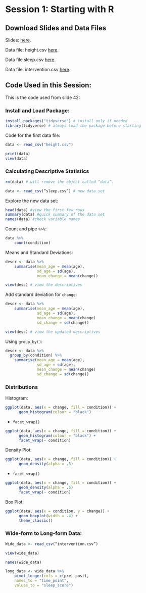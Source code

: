 # Session 1: Starting with R

## Download Slides and Data Files

Slides: [here](downloads/startr.pdf).

Data file: height.csv [here](downloads/height.csv).

Data file sleep.csv [here](downloads/sleep.csv).

Data file: intervention.csv [here](downloads/intervention.csv).

## Code Used in this Session:

This is the code used from slide 42:

### Install and Load Package:

``` r
install.packages("tidyverse") # install only if needed
library(tidyverse) # always load the package before starting
```
Code for the first data file:

``` r
data <- read_csv("height.csv")

print(data)
view(data)
```
### Calculating Descriptive Statistics

``` r
rm(data) # will remove the object called “data”.

data <- read_csv(“sleep.csv”) # new data set
```
Explore the new data set:

``` r
head(data) #view the first few rows
summary(data) #quick summary of the data set
names(data) #check variable names
```

Count and pipe `%>%`:

``` r
data %>%
	count(condition) 
```

Means and Standard Deviations:

``` r
descr <- data %>%  
	summarise(mean_age = mean(age),
	          sd_age = sd(age),
	          mean_change = mean(change))

view(desc) # view the descriptives
```

Add standard deviation for `change`:

``` r
descr <- data %>%  
	summarise(mean_age = mean(age),
	          sd_age = sd(age),
	          mean_change = mean(change)
	          sd_change = sd(change))

view(desc) # view the updated descriptives
```

Using `group_by()`:
``` r
descr <- data %>%
  group_by(condition) %>%
	summarise(mean_age = mean(age),
	          sd_age = sd(age),
	          mean_change = mean(change)
	          sd_change = sd(change))
```

### Distributions

Histogram:

``` r
ggplot(data, aes(x = change, fill = condition)) +
      geom_histogram(colour = "black")
```

+ `facet_wrap()`

``` r
ggplot(data, aes(x = change, fill = condition)) +
      geom_histogram(colour = "black") +
      facet_wrap(~ condition)
```

Density Plot:

```r
ggplot(data, aes(x = change, fill = condition)) +
      geom_density(alpha = .5)
```

+ `facet_wrap()`

```r
ggplot(data, aes(x = change, fill = condition)) +
      geom_density(alpha = .5)
      facet_wrap(~ condition)
```

Box Plot:

```r
ggplot(data, aes(x = condition, y = change)) +
      geom_boxplot(width = .4) +
      theme_classic()
```

### Wide-form to Long-form Data:

```r
Wide_data <- read_csv(“intervention.csv”)

view(wide_data)
```

```r
names(wide_data)

long_data <- wide_data %>%  
	pivot_longer(cols = c(pre, post), 
	names_to = "time_point", 
	values_to = "sleep_score")
```